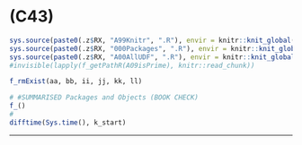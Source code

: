 # (C43) {#c43 .unlisted .unnumbered}

```r
sys.source(paste0(.z$RX, "A99Knitr", ".R"), envir = knitr::knit_global())
sys.source(paste0(.z$RX, "000Packages", ".R"), envir = knitr::knit_global())
sys.source(paste0(.z$RX, "A00AllUDF", ".R"), envir = knitr::knit_global())
#invisible(lapply(f_getPathR(A09isPrime), knitr::read_chunk))
```

<!-- 
## Overview

- "ForLater"

## Validation {.unlisted .unnumbered .tabset .tabset-fade}

-->

```r
f_rmExist(aa, bb, ii, jj, kk, ll)
```

```r
# #SUMMARISED Packages and Objects (BOOK CHECK)
f_()
#
difftime(Sys.time(), k_start)
```

****
